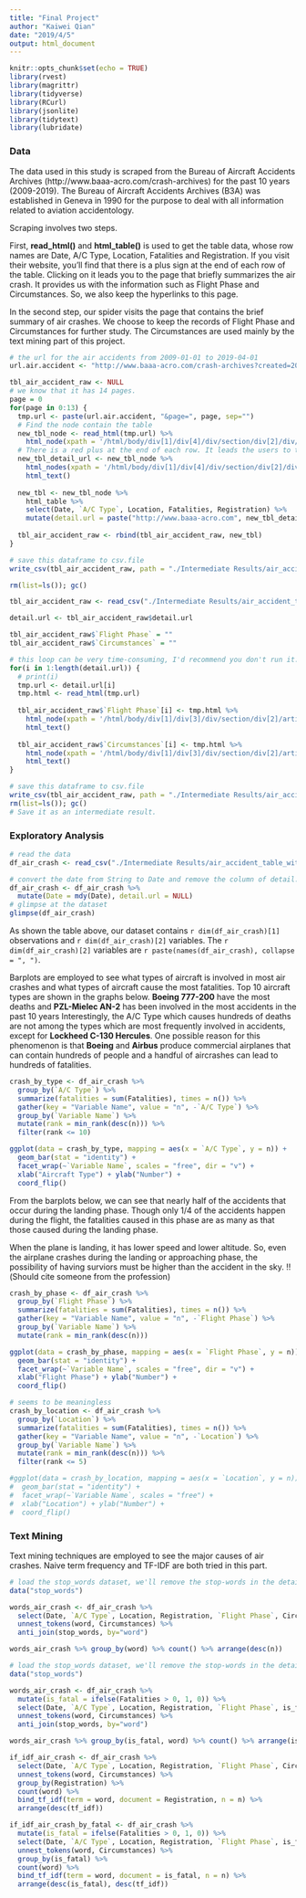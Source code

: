 ```yaml
---
title: "Final Project"
author: "Kaiwei Qian"
date: "2019/4/5"
output: html_document
---
```


```r
knitr::opts_chunk$set(echo = TRUE)
library(rvest)
library(magrittr)
library(tidyverse)
library(RCurl)
library(jsonlite)
library(tidytext)
library(lubridate)
```

### Data

The data used in this study is scraped from the Bureau of Aircraft Accidents Archives (http://www.baaa-acro.com/crash-archives) for the past 10 years (2009-2019). The Bureau of Aircraft Accidents Archives (B3A) was established in Geneva in 1990 for the purpose to deal with all information related to aviation accidentology.

Scraping involves two steps.

First, __read_html()__ and __html_table()__ is used to get the table data, whose row names are Date, A/C Type, Location, Fatalities and Registration. If you visit their website, you'll find that there is a plus sign at the end of each row of the table. Clicking on it leads you to the page that briefly summarizes the air crash. It provides us with the information such as Flight Phase and Circumstances.
So, we also keep the hyperlinks to this page.

In the second step, our spider visits the page that contains the brief summary of air crashes. We choose to keep the records of Flight Phase and Circumstances for further study. The Circumstances are used mainly by the text mining part of this project.

```r
# the url for the air accidents from 2009-01-01 to 2019-04-01
url.air.accident <- "http://www.baaa-acro.com/crash-archives?created=2009-01-01&created_1=2019-04-01&field_crash_region_target_id=All&field_crash_country_target_id=&field_crash_registration_target_id=&field_crash_aircraft_target_id=&field_crash_operator_target_id=&field_crash_cause_target_id=All&field_crash_zone_target_id=&field_crash_site_type_target_id=All&field_crash_phase_type_target_id=All&field_crash_flight_type_target_id=All&field_crash_survivors_value=All&field_crash_city_target_id="

tbl_air_accident_raw <- NULL
# we know that it has 14 pages.
page = 0
for(page in 0:13) {
  tmp.url <- paste(url.air.accident, "&page=", page, sep="")
  # Find the node contain the table
  new_tbl_node <- read_html(tmp.url) %>%
    html_node(xpath = '/html/body/div[1]/div[4]/div/section/div[2]/div/div/div[3]/div/table') 
  # There is a red plus at the end of each row. It leads the users to the detail page. So, we choose to save the url and later we'll go to this website for the detailed report.
  new_tbl_detail_url <- new_tbl_node %>% 
    html_nodes(xpath = '/html/body/div[1]/div[4]/div/section/div[2]/div/div/div[3]/div/table/tbody/tr/td[8]/a/@href') %>%
    html_text()
  
  new_tbl <- new_tbl_node %>%
    html_table %>%
    select(Date, `A/C Type`, Location, Fatalities, Registration) %>%
    mutate(detail.url = paste("http://www.baaa-acro.com", new_tbl_detail_url, sep = ""))
  
  tbl_air_accident_raw <- rbind(tbl_air_accident_raw, new_tbl)
}

# save this dataframe to csv.file
write_csv(tbl_air_accident_raw, path = "./Intermediate Results/air_accident_table_2009-2019.csv")

rm(list=ls()); gc()
```


```r
tbl_air_accident_raw <- read_csv("./Intermediate Results/air_accident_table_2009-2019.csv")

detail.url <- tbl_air_accident_raw$detail.url

tbl_air_accident_raw$`Flight Phase` = ""
tbl_air_accident_raw$`Circumstances` = ""

# this loop can be very time-consuming, I'd recommend you don't run it.
for(i in 1:length(detail.url)) {
  # print(i)
  tmp.url <- detail.url[i]
  tmp.html <- read_html(tmp.url)
  
  tbl_air_accident_raw$`Flight Phase`[i] <- tmp.html %>%
    html_node(xpath = '/html/body/div[1]/div[3]/div/section/div[2]/article/div/div[2]/div[@class="crash-flight-phase"]/a/div') %>%
    html_text()
    
  tbl_air_accident_raw$`Circumstances`[i] <- tmp.html %>%
    html_node(xpath = '/html/body/div[1]/div[3]/div/section/div[2]/article/div/div[2]/div[@class="crash-circumstances"]/div') %>%
    html_text()
}

# save this dataframe to csv.file
write_csv(tbl_air_accident_raw, path = "./Intermediate Results/air_accident_table_with_detail_2009-2019.csv")
rm(list=ls()); gc()
# Save it as an intermediate result.
```

### Exploratory Analysis

```r
# read the data
df_air_crash <- read_csv("./Intermediate Results/air_accident_table_with_detail_2009-2019.csv")

# convert the date from String to Date and remove the column of detail.url
df_air_crash <- df_air_crash %>%
  mutate(Date = mdy(Date), detail.url = NULL)
# glimpse at the dataset
glimpse(df_air_crash)
```

As shown the table above, our dataset contains `r dim(df_air_crash)[1]` observations and `r dim(df_air_crash)[2]` variables. The `r dim(df_air_crash)[2]` variables are `r paste(names(df_air_crash), collapse = ", ")`.

Barplots are employed to see what types of aircraft is involved in most air crashes and what types of aircraft cause the most fatalities. Top 10 aircraft types are shown in the graphs below. __Boeing 777-200__ have the most deaths and __PZL-Mielec AN-2__ has been involved in the most accidents in the past 10 years Interestingly, the A/C Type which causes hundreds of deaths are not among the types which are most frequently involved in accidents, except for __Lockheed C-130 Hercules__. One possible reason for this phenomenon is that __Boeing__ and __Airbus__ produce commercial airplanes that can contain hundreds of people and a handful of aircrashes can lead to hundreds of fatalities.

```r
crash_by_type <- df_air_crash %>%
  group_by(`A/C Type`) %>%
  summarize(fatalities = sum(Fatalities), times = n()) %>%
  gather(key = "Variable Name", value = "n", -`A/C Type`) %>%
  group_by(`Variable Name`) %>%
  mutate(rank = min_rank(desc(n))) %>%
  filter(rank <= 10)

ggplot(data = crash_by_type, mapping = aes(x = `A/C Type`, y = n)) + 
  geom_bar(stat = "identity") + 
  facet_wrap(~`Variable Name`, scales = "free", dir = "v") +
  xlab("Aircraft Type") + ylab("Number") +
  coord_flip() 
```


From the barplots below, we can see that nearly half of the accidents that occur during the landing phase. Though only 1/4 of the accidents happen during the flight, the fatalities caused in this phase are as many as that those caused during the landing phase. 

When the plane is landing, it has lower speed and lower altitude. So, even the airplane crashes during the landing or approaching phase, the possibility of having surviors must be higher than the accident in the sky. !!(Should cite someone from the profession)

```r
crash_by_phase <- df_air_crash %>%
  group_by(`Flight Phase`) %>%
  summarize(fatalities = sum(Fatalities), times = n()) %>%
  gather(key = "Variable Name", value = "n", -`Flight Phase`) %>%
  group_by(`Variable Name`) %>%
  mutate(rank = min_rank(desc(n)))

ggplot(data = crash_by_phase, mapping = aes(x = `Flight Phase`, y = n)) + 
  geom_bar(stat = "identity") + 
  facet_wrap(~`Variable Name`, scales = "free", dir = "v") +
  xlab("Flight Phase") + ylab("Number") + 
  coord_flip() 
```

```r
# seems to be meaningless
crash_by_location <- df_air_crash %>%
  group_by(`Location`) %>%
  summarize(fatalities = sum(Fatalities), times = n()) %>%
  gather(key = "Variable Name", value = "n", -`Location`) %>%
  group_by(`Variable Name`) %>%
  mutate(rank = min_rank(desc(n))) %>%
  filter(rank <= 5)

#ggplot(data = crash_by_location, mapping = aes(x = `Location`, y = n)) + 
#  geom_bar(stat = "identity") + 
#  facet_wrap(~`Variable Name`, scales = "free") +
#  xlab("Location") + ylab("Number") + 
#  coord_flip() 
```

### Text Mining

Text mining techniques are employed to see the major causes of air crashes. Naive term frequency and TF-IDF are both tried in this part.

```r
# load the stop_words dataset, we'll remove the stop-words in the detain later.
data("stop_words")

words_air_crash <- df_air_crash %>%
  select(Date, `A/C Type`, Location, Registration, `Flight Phase`, Circumstances) %>%
  unnest_tokens(word, Circumstances) %>% 
  anti_join(stop_words, by="word")

words_air_crash %>% group_by(word) %>% count() %>% arrange(desc(n))
```

```r
# load the stop_words dataset, we'll remove the stop-words in the detain later.
data("stop_words")

words_air_crash <- df_air_crash %>%
  mutate(is_fatal = ifelse(Fatalities > 0, 1, 0)) %>%
  select(Date, `A/C Type`, Location, Registration, `Flight Phase`, is_fatal, Circumstances) %>%
  unnest_tokens(word, Circumstances) %>% 
  anti_join(stop_words, by="word")

words_air_crash %>% group_by(is_fatal, word) %>% count() %>% arrange(is_fatal, desc(n))
```

```r
if_idf_air_crash <- df_air_crash %>%
  select(Date, `A/C Type`, Location, Registration, `Flight Phase`, Circumstances) %>%
  unnest_tokens(word, Circumstances) %>%
  group_by(Registration) %>%
  count(word) %>%
  bind_tf_idf(term = word, document = Registration, n = n) %>% 
  arrange(desc(tf_idf))
```

```r
if_idf_air_crash_by_fatal <- df_air_crash %>%
  mutate(is_fatal = ifelse(Fatalities > 0, 1, 0)) %>%
  select(Date, `A/C Type`, Location, Registration, `Flight Phase`, is_fatal, Circumstances) %>%
  unnest_tokens(word, Circumstances) %>%
  group_by(is_fatal) %>%
  count(word) %>%
  bind_tf_idf(term = word, document = is_fatal, n = n) %>% 
  arrange(desc(is_fatal), desc(tf_idf)) 
```